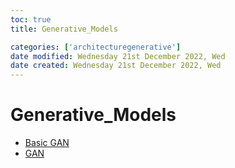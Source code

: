 ```yaml
---
toc: true
title: Generative_Models

categories: ['architecturegenerative']
date modified: Wednesday 21st December 2022, Wed
date created: Wednesday 21st December 2022, Wed
---
```


# Generative_Models

- [Basic GAN](Basic GAN.qmd)
- [GAN](GAN.qmd)



